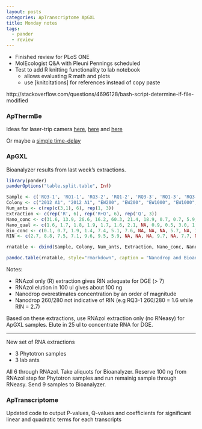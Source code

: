 ```yaml
---
layout: posts
categories: ApTranscriptome ApGXL
title: Monday notes
tags: 
  - pander
  - review
---
```


* Finished review for PLoS ONE
* MolEcologist Q&A with Pleuni Pennings scheduled
* Test to add R knitting functionality to lab notebook
   - allows evaluating R math and plots
   - use [knitcitations] for references instead of copy paste

http://stackoverflow.com/questions/4696128/bash-script-determine-if-file-modified

### ApThermBe

Ideas for laser-trip camera [here](http://yourduino.com/sunshop2/index.php?l=product_detail&p=47), [here](http://bildr.org/2012/11/photoresistor-arduino/) and [here](http://www.instructables.com/id/Arduino-Laser-System-Tripwire-Tutorial/)

Or maybe a [simple time-delay](http://timmsuess.com/projects/intervaluino/)

### ApGXL

Bioanalyzer results from last week's extractions. 

```r
library(pander)
panderOptions("table.split.table", Inf)

Sample <- c('RQ3-1', 'RQ1-1', 'RQ3-2', 'RQ1-2', 'RQ3-3', 'RQ1-3', 'RQ3-1', 'RQ1-1', 'RQ3-2', 'RQ1-2', 'RQ3-3', 'RQ1-3', 'Q1-1', 'Q1-2', 'Q1-3')
Colony <- c("2012 A1", "2012 A1", "EW200", "EW200", "EW1000", "EW1000", "2012 A1", "2012 A1", "EW200", "EW200", "EW1000", "EW1000", "2012 A1", "EW200", "EW1000")
Num_ants <- c(rep(c(3,1), 6), rep(1, 3))
Extraction <- c(rep('R', 6), rep('R+Q', 6), rep('Q', 3))
Nano_conc <- c(31.6, 13.9, 26.6, 16.2, 60.3, 21.4, 18.9, 0.7, 0.7, 5.9, 5.5, 1.6, 3.8, 2.1, 3.5)
Nano_qual <- c(1.6, 1.7, 1.8, 1.9, 1.7, 1.6, 2.1, NA, 0.9, 0.5, 3.0, 1.6, 2.0, 1.6, 2.3)
Bio_conc <- c(0.1, 0.7, 1.9, 1.4, 7.4, 5.1, 7.6, NA, NA, NA, 5.7, NA, 1.7, NA, NA)
RIN <- c(2.7, 8.8, 7.5, 7.1, 9.6, 9.5, 5.9, NA, NA, NA, 9.7, NA, 7.7, NA, NA)

rnatable <- cbind(Sample, Colony, Num_ants, Extraction, Nano_conc, Nano_qual, Bio_conc, RIN)

pandoc.table(rnatable, style="rmarkdown", caption = "Nanodrop and Bioanalyzer results for different RNA extraction methods. Concentration in ng/ul. Extraction: R = RNAzol; R+Q = RNAzol + RNeasy; Q = RNeasy. Note that all Qiagen samples were first accidentally eluted in 170 ul and then re-precipitated using column into 17 ul.")
```

Notes:

* RNAzol only (R) extraction gives RIN adequate for DGE (> 7)
* RNAzol elution in 100 ul gives about 100 ng 
* Nanodrop overestimates concentration by an order of magnitude
* Nanodrop 260/280 not indicative of RIN (e.g RQ3-1 260/280 = 1.6 while RIN = 2.7)

Based on these extractions, use RNAzol extraction only (no RNeasy) for ApGXL samples. 
Elute in 25 ul to concentrate RNA for DGE.


--------------------------------------------------------------------------------------

New set of RNA extractions 

- 3 Phytotron samples
- 3 lab ants

All 6 through RNAzol. Take aliquots for Bioanalyzer. Reserve 100 ng from RNAzol step for Phytotron samples and run remainig sample through RNeasy. Send 9 samples to Bioanalyzer.

### ApTranscriptome

Updated code to output P-values, Q-values and coefficients for significant linear and quadratic terms for each transcripts
